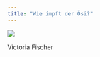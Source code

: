 ```yaml
---
title: "Wie impft der Ösi?"
---
```


::: {#fig-gr}
![](assets/VictoriaFischer.png)

Victoria Fischer

:::


